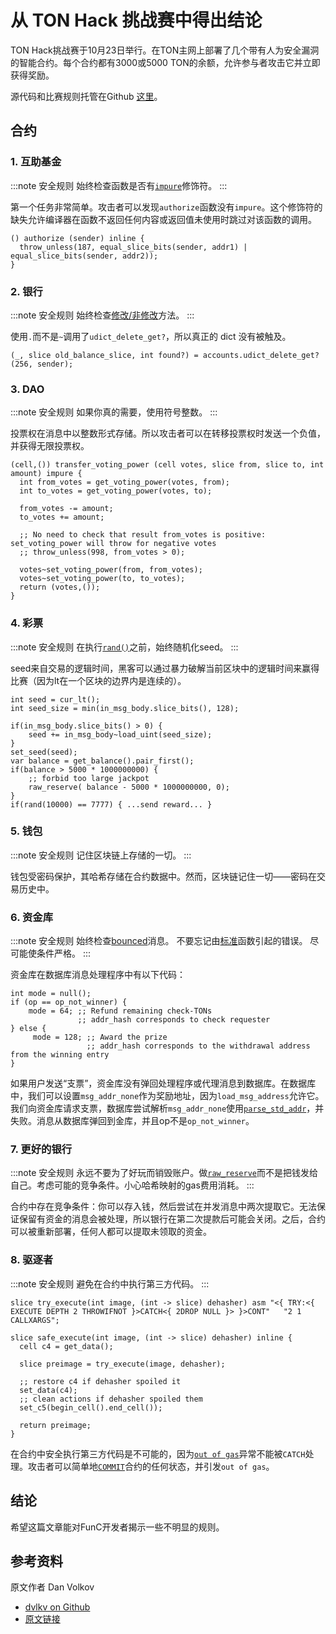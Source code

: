 # 从 TON Hack 挑战赛中得出结论

TON Hack挑战赛于10月23日举行。在TON主网上部署了几个带有人为安全漏洞的智能合约。每个合约都有3000或5000 TON的余额，允许参与者攻击它并立即获得奖励。

源代码和比赛规则托管在Github [这里](https://github.com/ton-blockchain/hack-challenge-1)。

## 合约

### 1. 互助基金

:::note 安全规则
始终检查函数是否有[`impure`](/develop/func/functions#impure-specifier)修饰符。
:::

第一个任务非常简单。攻击者可以发现`authorize`函数没有`impure`。这个修饰符的缺失允许编译器在函数不返回任何内容或返回值未使用时跳过对该函数的调用。

```func
() authorize (sender) inline {
  throw_unless(187, equal_slice_bits(sender, addr1) | equal_slice_bits(sender, addr2));
}
```

### 2. 银行

:::note 安全规则
始终检查[修改/非修改](/develop/func/statements#methods-calls)方法。
:::

使用`.`而不是`~`调用了`udict_delete_get?`，所以真正的 dict 没有被触及。

```func
(_, slice old_balance_slice, int found?) = accounts.udict_delete_get?(256, sender);
```

### 3. DAO

:::note 安全规则
如果你真的需要，使用符号整数。
:::

投票权在消息中以整数形式存储。所以攻击者可以在转移投票权时发送一个负值，并获得无限投票权。

```func
(cell,()) transfer_voting_power (cell votes, slice from, slice to, int amount) impure {
  int from_votes = get_voting_power(votes, from);
  int to_votes = get_voting_power(votes, to);

  from_votes -= amount;
  to_votes += amount;

  ;; No need to check that result from_votes is positive: set_voting_power will throw for negative votes
  ;; throw_unless(998, from_votes > 0);

  votes~set_voting_power(from, from_votes);
  votes~set_voting_power(to, to_votes);
  return (votes,());
}
```

### 4. 彩票

:::note 安全规则
在执行[`rand()`](/develop/func/stdlib#rand)之前，始终随机化seed。
:::

seed来自交易的逻辑时间，黑客可以通过暴力破解当前区块中的逻辑时间来赢得比赛（因为lt在一个区块的边界内是连续的）。

```func
int seed = cur_lt();
int seed_size = min(in_msg_body.slice_bits(), 128);

if(in_msg_body.slice_bits() > 0) {
    seed += in_msg_body~load_uint(seed_size);
}
set_seed(seed);
var balance = get_balance().pair_first();
if(balance > 5000 * 1000000000) {
    ;; forbid too large jackpot
    raw_reserve( balance - 5000 * 1000000000, 0);
}
if(rand(10000) == 7777) { ...send reward... }
```

### 5. 钱包

:::note 安全规则
记住区块链上存储的一切。
:::

钱包受密码保护，其哈希存储在合约数据中。然而，区块链记住一切——密码在交易历史中。

### 6. 资金库

:::note 安全规则
始终检查[bounced](/develop/smart-contracts/guidelines/non-bouncable-messages)消息。
不要忘记由[标准](/develop/func/stdlib/)函数引起的错误。
尽可能使条件严格。
:::

资金库在数据库消息处理程序中有以下代码：

```func
int mode = null();
if (op == op_not_winner) {
    mode = 64; ;; Refund remaining check-TONs
               ;; addr_hash corresponds to check requester
} else {
     mode = 128; ;; Award the prize
                 ;; addr_hash corresponds to the withdrawal address from the winning entry
}
```

如果用户发送“支票”，资金库没有弹回处理程序或代理消息到数据库。在数据库中，我们可以设置`msg_addr_none`作为奖励地址，因为`load_msg_address`允许它。我们向资金库请求支票，数据库尝试解析`msg_addr_none`使用[`parse_std_addr`](/develop/func/stdlib#parse_std_addr)，并失败。消息从数据库弹回到金库，并且op不是`op_not_winner`。

### 7. 更好的银行

:::note 安全规则
永远不要为了好玩而销毁账户。做[`raw_reserve`](/develop/func/stdlib#raw_reserve)而不是把钱发给自己。考虑可能的竞争条件。小心哈希映射的gas费用消耗。
:::

合约中存在竞争条件：你可以存入钱，然后尝试在并发消息中两次提取它。无法保证保留有资金的消息会被处理，所以银行在第二次提款后可能会关闭。之后，合约可以被重新部署，任何人都可以提取未领取的资金。

### 8. 驱逐者

:::note 安全规则
避免在合约中执行第三方代码。
:::

```func
slice try_execute(int image, (int -> slice) dehasher) asm "<{ TRY:<{ EXECUTE DEPTH 2 THROWIFNOT }>CATCH<{ 2DROP NULL }> }>CONT"   "2 1 CALLXARGS";

slice safe_execute(int image, (int -> slice) dehasher) inline {
  cell c4 = get_data();

  slice preimage = try_execute(image, dehasher);

  ;; restore c4 if dehasher spoiled it
  set_data(c4);
  ;; clean actions if dehasher spoiled them
  set_c5(begin_cell().end_cell());

  return preimage;
}
```

在合约中安全执行第三方代码是不可能的，因为[`out of gas`](/learn/tvm-instructions/tvm-exit-codes#standard-exit-codes)异常不能被`CATCH`处理。攻击者可以简单地[`COMMIT`](/learn/tvm-instructions/instructions#11-application-specific-primitives)合约的任何状态，并引发`out of gas`。

## 结论

希望这篇文章能对FunC开发者揭示一些不明显的规则。

## 参考资料

原文作者 Dan Volkov

- [dvlkv on Github](https://github.com/dvlkv)
- [原文链接](https://dev.to/dvlkv/drawing-conclusions-from-ton-hack-challenge-1aep)
